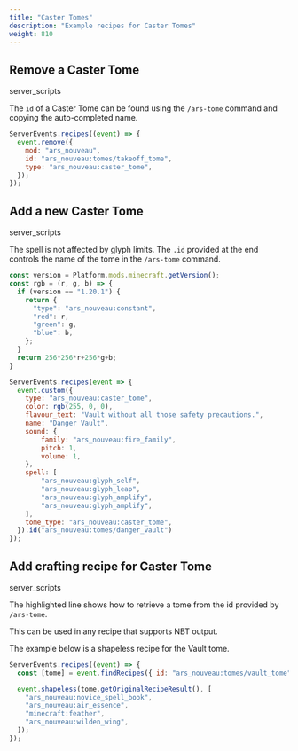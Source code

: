 ```yaml
---
title: "Caster Tomes"
description: "Example recipes for Caster Tomes"
weight: 810
---
```


## Remove a Caster Tome

<span class="badge text-bg-dark server-scripts">server_scripts</span>

The `id` of a Caster Tome can be found using the `/ars-tome` command and copying the auto-completed name.

```js
ServerEvents.recipes((event) => {
  event.remove({
    mod: "ars_nouveau",
    id: "ars_nouveau:tomes/takeoff_tome",
    type: "ars_nouveau:caster_tome",
  });
});
```

## Add a new Caster Tome

<span class="badge text-bg-dark server-scripts">server_scripts</span>

The spell is not affected by glyph limits. The `.id` provided at the end controls the name of the tome in the `/ars-tome` command.

```js
const version = Platform.mods.minecraft.getVersion();
const rgb = (r, g, b) => {
  if (version == "1.20.1") {
    return {
      "type": "ars_nouveau:constant",
      "red": r,
      "green": g,
      "blue": b,
    };
  }
  return 256*256*r+256*g+b;
}

ServerEvents.recipes(event => {
  event.custom({
    type: "ars_nouveau:caster_tome",
    color: rgb(255, 0, 0),
    flavour_text: "Vault without all those safety precautions.",
    name: "Danger Vault",
    sound: {
        family: "ars_nouveau:fire_family",
        pitch: 1,
        volume: 1,
    },
    spell: [
        "ars_nouveau:glyph_self",
        "ars_nouveau:glyph_leap",
        "ars_nouveau:glyph_amplify",
        "ars_nouveau:glyph_amplify",
    ],
    tome_type: "ars_nouveau:caster_tome",
  }).id("ars_nouveau:tomes/danger_vault")
});
```

## Add crafting recipe for Caster Tome

<span class="badge text-bg-dark server-scripts">server_scripts</span>

The highlighted line shows how to retrieve a tome from the id provided by `/ars-tome`.

This can be used in any recipe that supports NBT output.

The example below is a shapeless recipe for the Vault tome.

```js {hl_lines=2}
ServerEvents.recipes((event) => {
  const [tome] = event.findRecipes({ id: "ars_nouveau:tomes/vault_tome" });

  event.shapeless(tome.getOriginalRecipeResult(), [
    "ars_nouveau:novice_spell_book",
    "ars_nouveau:air_essence",
    "minecraft:feather",
    "ars_nouveau:wilden_wing",
  ]);
});
```
